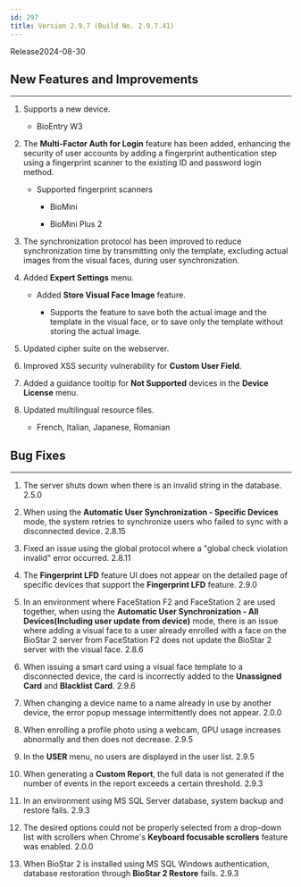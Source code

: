 ```yaml
---
id: 297
title: Version 2.9.7 (Build No. 2.9.7.41)
---
```


Release<Separator/>2024-08-30


<DocumentA />


<DocumentB />

## New Features and Improvements

---

1. Supports a new device.

    * BioEntry W3

1. The **Multi-Factor Auth for Login** feature has been added, enhancing the security of user accounts by adding a fingerprint authentication step using a fingerprint scanner to the existing ID and password login method.

    * Supported fingerprint scanners

      * BioMini

      * BioMini Plus 2

1. The synchronization protocol has been improved to reduce synchronization time by transmitting only the template, excluding actual images from the visual faces, during user synchronization.

1. Added **Expert Settings** menu.

    * Added **Store Visual Face Image** feature.

      * Supports the feature to save both the actual image and the template in the visual face, or to save only the template without storing the actual image.

1. Updated cipher suite on the webserver.

1. Improved XSS security vulnerability for **Custom User Field**.

1. Added a guidance tooltip for **Not Supported** devices in the **Device License** menu.

1. Updated multilingual resource files.

    * French, Italian, Japanese, Romanian

## Bug Fixes

---

<BugLists>

1. The server shuts down when there is an invalid string in the database. <Badge>2.5.0</Badge>

1. When using the **Automatic User Synchronization - Specific Devices** mode, the system retries to synchronize users who failed to sync with a disconnected device. <Badge>2.8.15</Badge>

1. Fixed an issue using the global protocol where a "global check violation invalid" error occurred. <Badge>2.8.11</Badge>

1. The **Fingerprint LFD** feature UI does not appear on the detailed page of specific devices that support the **Fingerprint LFD** feature. <Badge>2.9.0</Badge>

1. In an environment where FaceStation F2 and FaceStation 2 are used together, when using the **Automatic User Synchronization - All Devices(Including user update from device)** mode, there is an issue where adding a visual face to a user already enrolled with a face on the BioStar 2 server from FaceStation F2 does not update the BioStar 2 server with the visual face. <Badge>2.8.6</Badge>

1. When issuing a smart card using a visual face template to a disconnected device, the card is incorrectly added to the **Unassigned Card** and **Blacklist Card**. <Badge>2.9.6</Badge>

1. When changing a device name to a name already in use by another device, the error popup message intermittently does not appear. <Badge>2.0.0</Badge>

1. When enrolling a profile photo using a webcam, GPU usage increases abnormally and then does not decrease. <Badge>2.9.5</Badge>

1. In the **USER** menu, no users are displayed in the user list. <Badge>2.9.5</Badge>

1. When generating a **Custom Report**, the full data is not generated if the number of events in the report exceeds a certain threshold. <Badge>2.9.3</Badge>

1. In an environment using MS SQL Server database, system backup and restore fails. <Badge>2.9.3</Badge>

1. The desired options could not be properly selected from a drop-down list with scrollers when Chrome's **Keyboard focusable scrollers** feature was enabled. <Badge>2.0.0</Badge>

1. When BioStar 2 is installed using MS SQL Windows authentication, database restoration through **BioStar 2 Restore** fails. <Badge>2.9.3</Badge>

</BugLists>